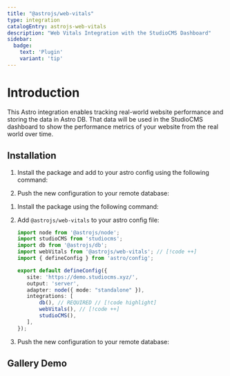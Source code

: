 ```yaml
---
title: "@astrojs/web-vitals"
type: integration
catalogEntry: astrojs-web-vitals
description: "Web Vitals Integration with the StudioCMS Dashboard"
sidebar:
  badge: 
    text: 'Plugin'
    variant: 'tip'
---
```



# Introduction

This Astro integration enables tracking real-world website performance and storing the data in Astro DB. That data will be used in the StudioCMS dashboard to show the performance metrics of your website from the real world over time.

## Installation
<Tabs syncKey='install-method'>
  <TabItem label="Astro Method" icon='astro'>
<Steps>

1. Install the package and add to your astro config using the following command:

   <PackageManagers type="exec" pkg="astro" args="add @astrojs/web-vitals" />

2. Push the new configuration to your remote database:

   <PackageManagers type="exec" pkg="astro" args="db push" />

</Steps>
  </TabItem>
  <TabItem label="Manual Method" icon='seti:powershell'>
<Steps>

1. Install the package using the following command:

   <PackageManagers pkg="@astrojs/web-vitals" />

2. Add `@astrojs/web-vitals` to your astro config file:

   ```ts twoslash title="astro.config.mjs"
   import node from '@astrojs/node';
   import studioCMS from 'studiocms';
   import db from '@astrojs/db';
   import webVitals from '@astrojs/web-vitals'; // [!code ++]
   import { defineConfig } from 'astro/config';

   export default defineConfig({
      site: 'https://demo.studiocms.xyz/',
      output: 'server',
      adapter: node({ mode: "standalone" }),
      integrations: [
          db(), // REQUIRED // [!code highlight]
          webVitals(), // [!code ++]
          studioCMS(),
      ],
   });
   ```

   <PackageManagers pkg="@astrojs/web-vitals" />

3. Push the new configuration to your remote database:

   <PackageManagers type="exec" pkg="astro" args="db push" />

</Steps>
</TabItem>
</Tabs>


## Gallery Demo

<Gallery galleryImages={webVitalsImages} />
